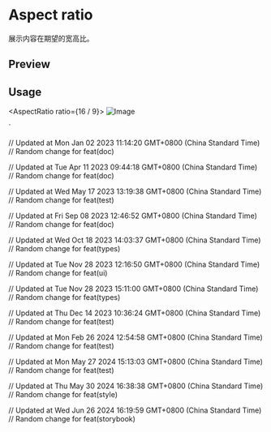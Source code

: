 

<Meta of={AspectRatioStories} />

<RadixPrimitiveDocsButton name='aspect-ratio' />

# Aspect ratio

展示内容在期望的宽高比。

## Preview

<Canvas of={AspectRatioStories.Default} />

<Controls />

## Usage



  <AspectRatio ratio={16 / 9}>
    <Image src="..." alt="Image" className="rounded-md object-cover" />
  </AspectRatio>
</div>`

<Source code={importCode} language='ts' dark />
<Source code={exampleCode} language='tsx' dark />

// Updated at Mon Jan 02 2023 11:14:20 GMT+0800 (China Standard Time)
// Random change for feat(doc)

// Updated at Tue Apr 11 2023 09:44:18 GMT+0800 (China Standard Time)
// Random change for feat(doc)

// Updated at Wed May 17 2023 13:19:38 GMT+0800 (China Standard Time)
// Random change for feat(test)

// Updated at Fri Sep 08 2023 12:46:52 GMT+0800 (China Standard Time)
// Random change for feat(doc)

// Updated at Wed Oct 18 2023 14:03:37 GMT+0800 (China Standard Time)
// Random change for feat(types)

// Updated at Tue Nov 28 2023 12:16:50 GMT+0800 (China Standard Time)
// Random change for feat(ui)

// Updated at Tue Nov 28 2023 15:11:00 GMT+0800 (China Standard Time)
// Random change for feat(types)

// Updated at Thu Dec 14 2023 10:36:24 GMT+0800 (China Standard Time)
// Random change for feat(test)

// Updated at Mon Feb 26 2024 12:54:58 GMT+0800 (China Standard Time)
// Random change for feat(test)

// Updated at Mon May 27 2024 15:13:03 GMT+0800 (China Standard Time)
// Random change for feat(test)

// Updated at Thu May 30 2024 16:38:38 GMT+0800 (China Standard Time)
// Random change for feat(style)

// Updated at Wed Jun 26 2024 16:19:59 GMT+0800 (China Standard Time)
// Random change for feat(storybook)
